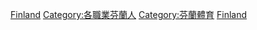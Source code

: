 {{Catnav|頁面分類|社会|文化|体育|运动员|各国运动员}}
{{Catnav|頁面分類|社会|文化|体育|各國體育|芬蘭體育}}
{{Catnav|頁面分類|地理|国家|欧洲国家|芬蘭|芬兰人|各職業芬蘭人}}
{{Catnav|頁面分類|人物|各職業人物|运动员|各国运动员}}
{{Catnav|頁面分類|人物|職業|按职业分类的各国人物|各職業芬蘭人}}
{{Catnav|頁面分類|人物|各國人物|芬兰人|各職業芬蘭人}}

{{Commonscat|Sportspeople from Finland}}

[[Category:各國運動員|Finland]]
[[Category:各職業芬蘭人|Category:各職業芬蘭人]]
[[Category:芬蘭體育|Category:芬蘭體育]]
[[Category:歐洲運動員|Finland]]